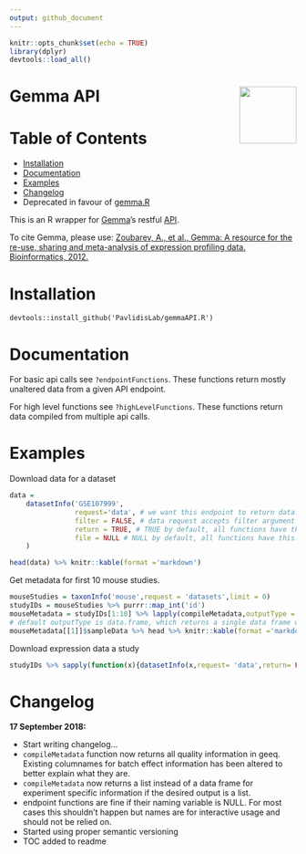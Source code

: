 ```yaml
---
output: github_document
---
```


```r
knitr::opts_chunk$set(echo = TRUE)
library(dplyr)
devtools::load_all()
```

# Gemma API <img src="gemmaAPI.png" align="right" height="100px"/>


Table of Contents
=================

   * [Installation](#installation)
   * [Documentation](#documentation)
   * [Examples](#examples)
   * [Changelog](#changelog)
   * 
Deprecated in favour of [gemma.R](https://github.com/PavlidisLab/gemma.R)


This is an R wrapper for [Gemma](http://www.chibi.ubc.ca/Gemma/home.html)'s restful [API](http://www.chibi.ubc.ca/Gemma/resources/restapidocs/).


To cite Gemma, please use: 
[Zoubarev, A., et al., Gemma: A resource for the re-use, sharing and meta-analysis of expression profiling data. Bioinformatics, 2012.](http://dx.doi.org/doi:10.1093/bioinformatics/bts430)


# Installation

```
devtools::install_github('PavlidisLab/gemmaAPI.R')
```

# Documentation

For basic api calls see `?endpointFunctions`. These functions return mostly unaltered data from a given API endpoint.

For high level functions see `?highLevelFunctions`. These functions return data compiled from multiple api calls.

# Examples

Download data for a dataset

```r
data = 
    datasetInfo('GSE107999',
                request='data', # we want this endpoint to return data. see documentation
                filter = FALSE, # data request accepts filter argument we want non filtered data
                return = TRUE, # TRUE by default, all functions have this. if false there'll be no return
                file = NULL # NULL by default, all functions have this. If specificed, output will be saved.
    )

head(data) %>% knitr::kable(format ='markdown')
```


Get metadata for first 10 mouse studies.

```r
mouseStudies = taxonInfo('mouse',request = 'datasets',limit = 0)
studyIDs = mouseStudies %>% purrr::map_int('id')
mouseMetadata = studyIDs[1:10] %>% lapply(compileMetadata,outputType = 'list') 
# default outputType is data.frame, which returns a single data frame with study and sample data all together.
mouseMetadata[[1]]$sampleData %>% head %>% knitr::kable(format ='markdown')
```

Download expression data a study

```r
studyIDs %>% sapply(function(x){datasetInfo(x,request= 'data',return= FALSE, file = paste0('data/',x))})
```


# Changelog

**17 September 2018:** 

* Start writing changelog... 
* `compileMetadata` function now returns all quality information in geeq. Existing columnames for batch effect information has been altered to better explain what they are.
* `compileMetadata` now returns a list instead of a data frame for experiment specific information if the desired output is a list.
* endpoint functions are fine if their naming variable is NULL. For most cases this shouldn't happen but names are for interactive usage and should not be relied on.
* Started using proper semantic versioning
* TOC added to readme
